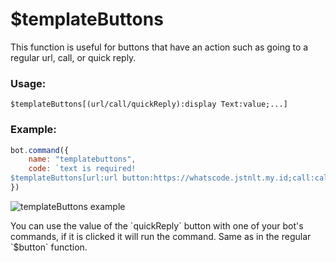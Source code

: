 
# $templateButtons

This function is useful for buttons that have an action such as going to a regular url, call, or quick reply.

### Usage:

```plain
$templateButtons[(url/call/quickReply):display Text:value;...]
```

### Example:

```javascript
bot.command({
    name: "templatebuttons",
    code: `text is required!
$templateButtons[url:url button:https://whatscode.jstnlt.my.id;call:call button:123;quickReply:quick reply button:!ping]`
})
```

<Bleed>![templateButtons example](../../public/ss/templatebuttons.png)</Bleed>

<Callout>
  You can use the value of the `quickReply` button with one of your bot's commands, if it is clicked it will run the command. Same as in the regular `$button` function.
</Callout>

